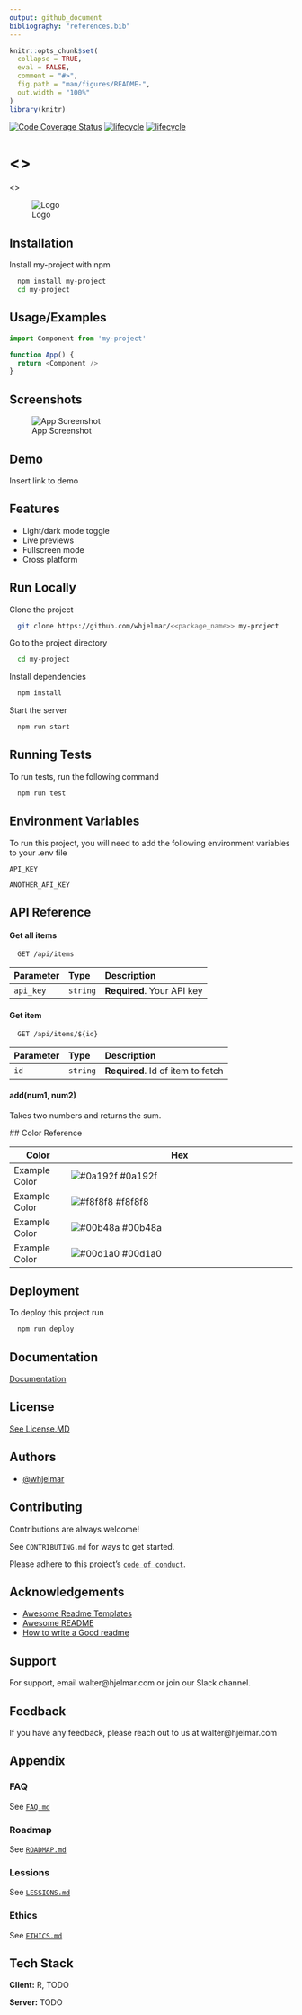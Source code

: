 ```yaml
---
output: github_document
bibliography: "references.bib"
---
```


<!-- README.md is generated from README.Rmd. Please edit that file -->

```r
knitr::opts_chunk$set(
  collapse = TRUE,
  eval = FALSE,
  comment = "#>",
  fig.path = "man/figures/README-",
  out.width = "100%"
)
library(knitr)
```

[![Code Coverage Status](https://codecov.io/gh/whjelmar/rolemapr/branch/master/graph/badge.svg)](https://codecov.io/github/whjelmar/<<package_name>>?branch=main)
[![lifecycle](https://img.shields.io/badge/lifecycle-EXPERIMENTAL-orange)](https://www.tidyverse.org/lifecycle/#experimental)
[![lifecycle](https://img.shields.io/github/issues/whjelmar/rolemapr)](https://img.shields.io/github/issues/whjelmar/<<package_name>>)

# <<project_name>>

<<project_title>>


![Logo](https://github.com/whjelmar/<<package_name>>/logo.png)


## Installation

Install my-project with npm

```bash
  npm install my-project
  cd my-project
```
    
## Usage/Examples

```javascript
import Component from 'my-project'

function App() {
  return <Component />
}
```

  
## Screenshots

![App Screenshot](https://github.com/whjelmar/screenshots/<<package_name>>.png)

  
## Demo

Insert link to demo

  
## Features

- Light/dark mode toggle
- Live previews
- Fullscreen mode
- Cross platform

  
## Run Locally

Clone the project

```bash
  git clone https://github.com/whjelmar/<<package_name>> my-project
```

Go to the project directory

```bash
  cd my-project
```

Install dependencies

```bash
  npm install
```

Start the server

```bash
  npm run start
```

  
## Running Tests

To run tests, run the following command

```bash
  npm run test
```

  
## Environment Variables

To run this project, you will need to add the following environment variables to your .env file

`API_KEY`

`ANOTHER_API_KEY`

  
## API Reference

#### Get all items

```http
  GET /api/items
```

| Parameter | Type     | Description                |
| :-------- | :------- | :------------------------- |
| `api_key` | `string` | **Required**. Your API key |

#### Get item

```http
  GET /api/items/${id}
```

| Parameter | Type     | Description                       |
| :-------- | :------- | :-------------------------------- |
| `id`      | `string` | **Required**. Id of item to fetch |

#### add(num1, num2)

Takes two numbers and returns the sum.

  ## Color Reference

| Color             | Hex                                                                |
| ----------------- | ------------------------------------------------------------------ |
| Example Color | ![#0a192f](https://via.placeholder.com/10/0a192f?text=+) #0a192f |
| Example Color | ![#f8f8f8](https://via.placeholder.com/10/f8f8f8?text=+) #f8f8f8 |
| Example Color | ![#00b48a](https://via.placeholder.com/10/00b48a?text=+) #00b48a |
| Example Color | ![#00d1a0](https://via.placeholder.com/10/00b48a?text=+) #00d1a0 |


## Deployment

To deploy this project run

```bash
  npm run deploy
```

  
## Documentation

[Documentation](https://<<package_name>>.github.io/)

  
## License

[See License.MD](https://github.com/whjelmar/<<package_name>>/LICENSE.md)

  
## Authors

- [@whjelmar](https://www.github.com/whjelmar)

  
## Contributing

Contributions are always welcome!

See `CONTRIBUTING.md` for ways to get started.

Please adhere to this project's [`code of conduct`](https://github.com/whjelmar/<<package_name>>/CONTRIBUTING.md).

  
## Acknowledgements

 - [Awesome Readme Templates](https://awesomeopensource.com/project/elangosundar/awesome-README-templates)
 - [Awesome README](https://github.com/matiassingers/awesome-readme)
 - [How to write a Good readme](https://bulldogjob.com/news/449-how-to-write-a-good-readme-for-your-github-project)



## Support

For support, email walter@hjelmar.com or join our Slack channel.


## Feedback

If you have any feedback, please reach out to us at walter@hjelmar.com


## Appendix


### FAQ

See [`FAQ.md`](https://github.com/whjelmar/<<package_name>>/FAQ.md)


### Roadmap

See [`ROADMAP.md`](https://github.com/whjelmar/<<package_name>>/ROADMAP.md)


### Lessions

See [`LESSIONS.md`](https://github.com/whjelmar/<<package_name>>/LESSIONS.md)


### Ethics

See [`ETHICS.md`](https://github.com/whjelmar/<<package_name>>/ETHICS.md)


## Tech Stack

**Client:** R, TODO

**Server:** TODO

